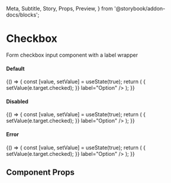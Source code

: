   Meta,
  Subtitle,
  Story,
  Props,
  Preview,
} from '@storybook/addon-docs/blocks';

<Meta title="Components/Forms/Checkbox" component={Checkbox} />

# Checkbox

Form checkbox input component with a label wrapper

#### Default

<Preview>
  <Story name="default">
    {() => {
      const [value, setValue] = useState(true);
      return (
        <Box>
          <Checkbox mb={2} label="Option" />
          <Checkbox
            mb={2}
            checked={value}
            value="option 1"
            onChange={e => {
              setValue(e.target.checked);
            }}
            label="Option"
          />
        </Box>
      );
    }}
  </Story>
</Preview>

#### Disabled

<Preview>
  <Story name="disabled">
    {() => {
      const [value, setValue] = useState(true);
      return (
        <Box>
          <Checkbox mb={2} disabled label="Option" />
          <Checkbox
            mb={2}
            disabled
            checked={value}
            value="option 1"
            onChange={e => {
              setValue(e.target.checked);
            }}
            label="Option"
          />
        </Box>
      );
    }}
  </Story>
</Preview>

#### Error

<Preview>
  <Story name="error">
    {() => {
      const [value, setValue] = useState(true);
      return (
        <Box>
          <Checkbox mb={2} error label="Option" />
          <Checkbox
            mb={2}
            error
            checked={value}
            value="option 1"
            onChange={e => {
              setValue(e.target.checked);
            }}
            label="Option"
          />
        </Box>
      );
    }}
  </Story>
</Preview>

## Component Props

<Props of={Checkbox} />
